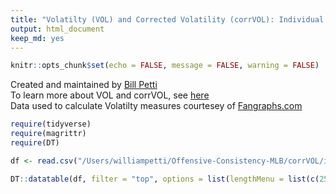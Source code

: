 ```yaml
---
title: "Volatilty (VOL) and Corrected Volatility (corrVOL): Individual Seaons, 1974-2016"
output: html_document
keep_md: yes
---
```


```r
knitr::opts_chunk$set(echo = FALSE, message = FALSE, warning = FALSE)
```

Created and maintained by [Bill Petti](https://billpetti.github.io)  
To learn more about VOL and corrVOL, see [here](http://www.hardballtimes.com/corrvol-updating-how-we-can-measure-hitter-volatility/)  
Data used to calculate Volatilty measures courtesey of [Fangraphs.com](https://Fangraphs.com)  

```r
require(tidyverse)
require(magrittr)
require(DT)

df <- read.csv("/Users/williampetti/Offensive-Consistency-MLB/corrVOL/individual_seasons_VOL_corrVOL_1974_2016.csv")

DT::datatable(df, filter = "top", options = list(lengthMenu = list(c(25, 50, 75, 100, -1), c('25', '50', '75', '100', 'All')), pageLength = 25, autoWidth = FALSE))
```